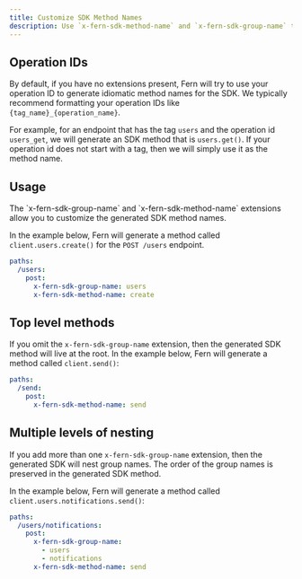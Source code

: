 ```yaml
---
title: Customize SDK Method Names
description: Use `x-fern-sdk-method-name` and `x-fern-sdk-group-name` to finetune SDK naming.
---
```


## Operation IDs

By default, if you have no extensions present, Fern will try to use your operation ID to generate idiomatic 
method names for the SDK. We typically recommend formatting your operation IDs like `{tag_name}_{operation_name}`. 

For example, for an endpoint that has the tag `users` and the operation id `users_get`, we will generate an SDK 
method that is `users.get()`. If your operation id does not start with a tag, then we will simply use it as the method name. 

## Usage

<Note>
  The `x-fern-sdk-group-name` and `x-fern-sdk-method-name` extensions allow you to customize the generated SDK method
  names.
</Note>

In the example below, Fern will generate a method called `client.users.create()` for the `POST /users` endpoint.

```yaml title="openapi.yaml"
paths:
  /users:
    post:
      x-fern-sdk-group-name: users
      x-fern-sdk-method-name: create
```

## Top level methods

If you omit the `x-fern-sdk-group-name` extension, then the generated SDK method will live at the root.
In the example below, Fern will generate a method called `client.send()`:

```yaml title="openapi.yaml"
paths:
  /send:
    post:
      x-fern-sdk-method-name: send
```

## Multiple levels of nesting

If you add more than one `x-fern-sdk-group-name` extension, then the generated SDK will nest group names.
The order of the group names is preserved in the generated SDK method.

In the example below, Fern will generate a method called `client.users.notifications.send()`:

```yaml title="openapi.yaml"
paths:
  /users/notifications:
    post:
      x-fern-sdk-group-name:
        - users
        - notifications
      x-fern-sdk-method-name: send
```
